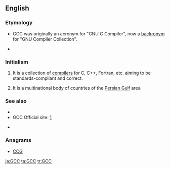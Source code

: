 ==English==

===Etymology===
* {{sense|GNU Compiler Collection}} GCC was originally an acronym for "GNU C Compiler", now a [[backronym]] for "GNU Compiler Collection".
* {{sense|Gulf Cooperation Council}} {{initialism of|Gulf Cooperation Council|lang=en}}

===Initialism===
{{rfc-header|Initialism}}
{{en-initialism}}

# {{context|computing|lang=en}} {{initialism of|[[GNU]] [[compiler|Compiler]] [[collection|Collection]]|lang=en}} It is a collection of [[compilers]] for C, C++, Fortran, etc. aiming to be standards-compliant and correct.
# {{context|politics|lang=en}} {{initialism of|[[Gulf]] [[cooperating|Cooperation]] [[council|Council]]|lang=en}} It is a multinational body of countries of the [[Persian Gulf]] area

===See also===
{{sense|GNU C Compiler}}
* {{projectlink|wikipedia|GNU Compiler Collection}}
* GCC Official site: [http://gcc.gnu.org/]
{{sense|Gulf Cooperation Council}}
* {{projectlink|wikipedia|Cooperation Council for the Arab States of the Gulf}}

===Anagrams===
* [[CCG#English|CCG]] 

[[ja:GCC]]
[[ta:GCC]]
[[tr:GCC]]